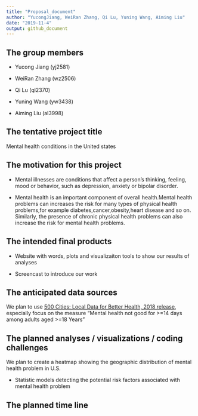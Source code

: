 ```yaml
---
title: "Proposal_document"
author: "YucongJiang, WeiRan Zhang, Qi Lu, Yuning Wang, Aiming Liu"
date: "2019-11-4"
output: github_document
---
```



## The group members

* Yucong Jiang (yj2581)

* WeiRan Zhang (wz2506)

* Qi Lu (ql2370)

* Yuning Wang (yw3438)

* Aiming Liu (al3998)

## The tentative project title
 
 Mental health conditions in the United states

## The motivation for this project

 + Mental illnesses are conditions that affect a person’s thinking, feeling, mood or behavior, such as depression, anxiety or bipolar disorder.  
  
  
 + Mental health is an important component of overall health.Mental health problems can increases the risk for many types of physical health problems,for example diabetes,cancer,obesity,heart disease and so on. Similarly, the presence of chronic physical health problems can also increase the risk for mental health problems.

## The intended final products

 + Website with words, plots and visualizaiton tools to show our results of analyses

 + Screencast to introduce our work

## The anticipated data sources

We plan to use [500 Cities: Local Data for Better Health, 2018 release](https://chronicdata.cdc.gov/500-Cities/500-Cities-Local-Data-for-Better-Health-2018-relea/6vp6-wxuq/data), especially focus on the measure "Mental health not good for >=14 days among adults aged >=18 Years"

## The planned analyses / visualizations / coding challenges

We plan to create a heatmap showing the geographic distribution of mental health problem in U.S.

 + Statistic models detecting the potential risk factors associated with mental health problem

## The planned time line
